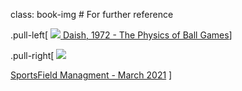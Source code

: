 class: book-img
# For further reference

.pull-left[
<a href="https://www.goodreads.com/book/show/26599296-the-physics-of-ball-games">
<img src="https://i.gr-assets.com/images/S/compressed.photo.goodreads.com/books/1442472021l/26599296._SX318_.jpg">
</a>
[Daish, 1972 - The Physics of Ball Games](https://www.goodreads.com/book/show/26599296-the-physics-of-ball-games)
]

.pull-right[
<a href="https://sportsfieldmanagementonline.com/2021/03/15/dissecting-infield-playability/12504">
<img src="https://content.cdntwrk.com/files/aT0xMzAyMjU5JnA9MCZ2ZXJzaW9uPTEmY21kPXYmc2lnPTIxMzY2ZDA2YWZiOTFlNTdhZmRhNjY2OGVlY2ZkYzEw/-w-300.jpg">
</a>

[SportsField Managment - March 2021](https://sportsfieldmanagementonline.com/2021/03/15/dissecting-infield-playability/12504/)
]
